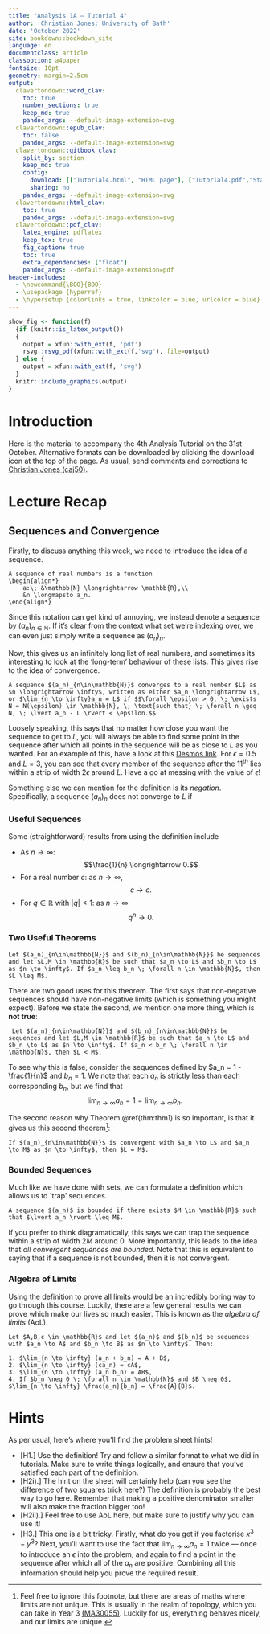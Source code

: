 ```yaml
---
title: "Analysis 1A — Tutorial 4"
author: 'Christian Jones: University of Bath'
date: 'October 2022'
site: bookdown::bookdown_site
language: en
documentclass: article
classoption: a4paper
fontsize: 10pt
geometry: margin=2.5cm
output:
  clavertondown::word_clav:
    toc: true
    number_sections: true
    keep_md: true
    pandoc_args: --default-image-extension=svg
  clavertondown::epub_clav:
    toc: false
    pandoc_args: --default-image-extension=svg
  clavertondown::gitbook_clav:
    split_by: section
    keep_md: true
    config:
      download: [["Tutorial4.html", "HTML page"], ["Tutorial4.pdf","Standard print PDF"], ["Tutorial4Clear.pdf","Clear print PDF"], ["Tutorial4Large.pdf","Large print PDF"], ["Tutorial4.docx","Accessible Word document"], ["Tutorial4.epub","Accessible EPub book" ]]
      sharing: no
    pandoc_args: --default-image-extension=svg
  clavertondown::html_clav:
    toc: true
    pandoc_args: --default-image-extension=svg
  clavertondown::pdf_clav:
    latex_engine: pdflatex
    keep_tex: true
    fig_caption: true
    toc: true
    extra_dependencies: ["float"]
    pandoc_args: --default-image-extension=pdf
header-includes:
  - \newcommand{\BOO}{BOO}
  - \usepackage {hyperref}
  - \hypersetup {colorlinks = true, linkcolor = blue, urlcolor = blue}
---
```

<!-- This is needed since I am working with svg files from mathcha.io. It converts the graphics files to something that can be used in the pdf files. Code taken from https://stackoverflow.com/questions/50165404/how-to-make-a-pdf-using-bookdown-including-svg-images/56044642#56044642 -->
```r
show_fig <- function(f)
  {if (knitr::is_latex_output())
  {
    output = xfun::with_ext(f, 'pdf')
    rsvg::rsvg_pdf(xfun::with_ext(f,'svg'), file=output)
  } else {
    output = xfun::with_ext(f, 'svg')
  }
  knitr::include_graphics(output)
}
```
\newpage
\pagenumbering{arabic}

# Introduction {-}
Here is the material to accompany the 4th Analysis Tutorial on the 31st October. Alternative formats can be downloaded by clicking the download icon at the top of the page. As usual, send comments and corrections to [Christian Jones (caj50)](mailto:caj50@bath.ac.uk).

# Lecture Recap

## Sequences and Convergence
Firstly, to discuss anything this week, we need to introduce the idea of a sequence.
```definition
A sequence of real numbers is a function
\begin{align*}
    a:\; &\mathbb{N} \longrightarrow \mathbb{R},\\
    &n \longmapsto a_n.
\end{align*}
```
Since this notation can get kind of annoying, we instead denote a sequence by $(a_n)_{n\in\mathbb{N}}$. If it's clear from the context what set we're indexing over, we can even just simply write a sequence as $(a_n)_n$.

Now, this gives us an infinitely long list of real numbers, and sometimes its interesting to look at the 'long-term' behaviour of these lists. This gives rise to the idea of convergence.

```definition
A sequence $(a_n)_{n\in\mathbb{N}}$ converges to a real number $L$ as $n \longrightarrow \infty$, written as either $a_n \longrightarrow L$, or $\lim_{n \to \infty}a_n = L$ if $$\forall \epsilon > 0, \; \exists N = N(\epsilon) \in \mathbb{N}, \; \text{such that} \; \forall n \geq N, \; \lvert a_n - L \rvert < \epsilon.$$
```
Loosely speaking, this says that no matter how close you want the sequence to get to $L$, you will always be able to find some point in the sequence after which all points in the sequence will be as close to $L$ as you wanted. For an example of this, have a look at this [Desmos link](https://www.desmos.com/calculator/dfkjgg0wzj). For $\epsilon = 0.5$ and $L = 3$, you can see that every member of the sequence after the $11^{th}$ lies within a strip of width $2\epsilon$ around $L$. Have a go at messing with the value of $\epsilon$!

Something else we can mention for the definition is its *negation*. Specifically, a sequence $(a_n)_n$ does not converge to $L$ if
\begin{align*}
    \exists\; \epsilon_0 > 0, \; \text{such that} \; \forall N \in \mathbb{N}, \exists n \geq N \; \text{such that} \; \lvert a_n - L \rvert \geq \epsilon_0.
\end{align*}

### Useful Sequences
Some (straightforward) results from using the definition include

* As $n \longrightarrow \infty$: $$\frac{1}{n} \longrightarrow 0.$$
* For a real number $c$: as $n \longrightarrow \infty$, $$c \longrightarrow c.$$
* For $q \in \mathbb{R}$ with $\lvert q \rvert < 1$: as $n \longrightarrow \infty$ $$q^n \longrightarrow 0.$$

### Two Useful Theorems
```theorem
Let $(a_n)_{n\in\mathbb{N}}$ and $(b_n)_{n\in\mathbb{N}}$ be sequences and let $L,M \in \mathbb{R}$ be such that $a_n \to L$ and $b_n \to L$ as $n \to \infty$. If $a_n \leq b_n \; \forall n \in \mathbb{N}$, then $L \leq M$.
```
There are two good uses for this theorem. The first says that non-negative sequences should have non-negative limits (which is something you might expect). Before we state the second, we mention one more thing, which is **not true**:
```newtheorem
 Let $(a_n)_{n\in\mathbb{N}}$ and $(b_n)_{n\in\mathbb{N}}$ be sequences and let $L,M \in \mathbb{R}$ be such that $a_n \to L$ and $b_n \to L$ as $n \to \infty$. If $a_n < b_n \; \forall n \in \mathbb{N}$, then $L < M$.
```
To see why this is false, consider the sequences defined by $a_n = 1 - \frac{1}{n}$ and $b_n = 1$. We note that each $a_n$ is strictly less than each corresponding $b_n$, but we find that $$\lim_{n \to \infty} a_n = 1 = \lim_{n \to \infty} b_n.$$

The second reason why Theorem \@ref(thm:thm1) is so important, is that it gives us this second theorem[^1]:
```theorem
If $(a_n)_{n\in\mathbb{N}}$ is convergent with $a_n \to L$ and $a_n \to M$ as $n \to \infty$, then $L = M$.
```

[^1]: Feel free to ignore this footnote, but there are areas of maths where limits are not unique. This is usually in the realm of topology, which you can take in Year 3 [(MA30055)](https://www.bath.ac.uk/catalogues/2022-2023/ma/MA30055.html). Luckily for us, everything behaves nicely, and our limits are unique.

### Bounded Sequences
Much like we have done with sets, we can formulate a definition which allows us to `trap' sequences.

```definition
A sequence $(a_n)$ is bounded if there exists $M \in \mathbb{R}$ such that $\lvert a_n \rvert \leq M$.
```
If you prefer to think diagramatically, this says we can trap the sequence within a strip of width $2M$ around $0$. More importantly, this leads to the idea that *all convergent sequences are bounded*. Note that this is equivalent to saying that if a sequence is not bounded, then it is not convergent.

### Algebra of Limits
Using the definition to prove all limits would be an incredibly boring way to go through this course. Luckily, there are a few general results we can prove which make our lives so much easier. This is known as the *algebra of limits* (AoL).

```theorem
Let $A,B,c \in \mathbb{R}$ and let $(a_n)$ and $(b_n)$ be sequences with $a_n \to A$ and $b_n \to B$ as $n \to \infty$. Then:

1. $\lim_{n \to \infty} (a_n + b_n) = A + B$,
2. $\lim_{n \to \infty} (ca_n) = cA$,
3. $\lim_{n \to \infty} (a_n b_n) = AB$,
4. If $b_n \neq 0 \; \forall n \in \mathbb{N}$ and $B \neq 0$, $\lim_{n \to \infty} \frac{a_n}{b_n} = \frac{A}{B}$.

```


# Hints
As per usual, here's where you'll find the problem sheet hints!

* [H1.] Use the definition! Try and follow a similar format to what we did in tutorials. Make sure to write things logically, and ensure that you've satisfied each part of the definition.
* [H2i).] The hint on the sheet will certainly help (can you see the difference of two squares trick here?) The definition is probably the best way to go here. Remember that making a positive denominator smaller will also make the fraction bigger too!
* [H2ii).] Feel free to use AoL here, but make sure to justify why you can use it!
* [H3.] This one is a bit tricky. Firstly, what do you get if you factorise $x^3 - y^3$? Next, you'll want to use the fact that $\lim_{n \to \infty} a_n = 1$ twice — once to introduce an $\epsilon$ into the problem, and again to find a point in the sequence after which all of the $a_n$ are positive. Combining all this information should help you prove the required result.
